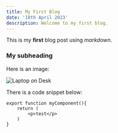 ```yaml
---
title: My First Blog
date: '18th April 2023'
description: Welcome to my first blog.
---
```


This is my **first** blog post using _markdown_.

### My subheading

Here is an image:

![Laptop on Desk](/images/firstBlog.webp)

There is a code snippet below:

```
export function myComponent(){
    return (
        <p>test</p>
    )
}
```
